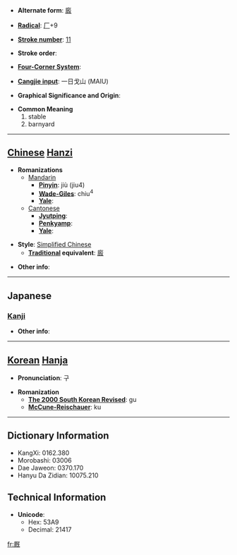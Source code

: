 * '''Alternate form''': [[廄]]

* '''[[Wiktionary:Chinese radical index| Radical]]''': [[Wiktionary:Chinese radical index 厂|厂]]+9

* '''[[Wiktionary:Chinese total strokes index|Stroke number]]''': [[Wiktionary:Chinese total strokes index 11|11]]

* '''Stroke order''': 

* '''[[Wiktionary:Chinese four corner index|Four-Corner System]]''': 

* '''[[Wiktionary:Chinese Cangjie index|Cangjie input]]''': 一日戈山 (MAIU)

* '''Graphical Significance and Origin''': 

* '''Common Meaning'''
*#stable
*# barnyard


----

== [[Chinese]] [[Hanzi]] ==

* '''Romanizations'''
** [[Mandarin]]
*** '''[[Pinyin]]''': jiù (jiu4)
*** '''[[Wade-Giles]]''': chiu<sup>4</sup>
*** '''[[Yale]]''': 
**[[Cantonese]]
***'''[[Jyutping]]''':
***'''[[Penkyamp]]''': 
***'''[[Yale]]''': 

* '''Style''': [[Simplified Chinese]] 
** '''[[Traditional Chinese|Traditional]] equivalent''': [[廄]]

* '''Other info''': 

----

==Japanese==
===[[Kanji]]===
{{kanji|on readings=[[きゅう]] (kyū)|kun readings=[[うまや]] (umaya)}}

* '''Other info''':  

----

== [[Korean]] [[Hanja]] ==

* '''Pronunciation''': 구

* '''Romanization'''
** '''[[The 2000 South Korean Revised Romanization|The 2000 South Korean Revised]]''': gu
** '''[[McCune-Reischauer]]''': ku

----

== Dictionary Information ==

* KangXi: 0162.380
* Morobashi: 03006
* Dae Jaweon: 0370.170
* Hanyu Da Zidian: 10075.210

== Technical Information ==

* '''Unicode''':
** Hex: 53A9
** Decimal: 21417

[[fr:厩]]